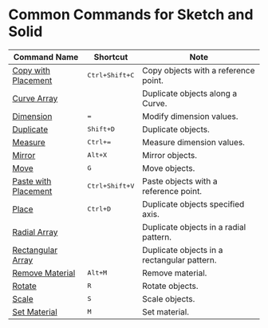 # Common Commands for Sketch and Solid

| Command Name                                         | Shortcut                    | Note                                       |
| ---------------------------------------------------- | --------------------------- | ------------------------------------------ |
| [Copy with Placement](/common/copy-with-placement)   | <kbd>Ctrl+Shift+C</kbd>     | Copy objects with a reference point.       |
| [Curve Array](/common/curve-array)                   |                             | Duplicate objects along a Curve.           |
| [Dimension](/common/dimension)                       | <kbd>=</kbd>                | Modify dimension values.                   |
| [Duplicate](/common/duplicate)                       | <kbd>Shift+D</kbd>          | Duplicate objects.                         |
| [Measure](/common/measure)                           | <kbd>Ctrl+=</kbd>           | Measure dimension values.                  |
| [Mirror](/common/mirror)                             | <kbd>Alt+X</kbd>            | Mirror objects.                            |
| [Move](/common/move)                                 | <kbd>G</kbd>                | Move objects.                              |
| [Paste with Placement](/common/paste-with-placement) | <kbd>Ctrl+Shift+V</kbd>     | Paste objects with a reference point.      |
| [Place](/common/place)                               | <kbd>Ctrl+D</kbd>           | Duplicate objects specified axis.          |
| [Radial Array](/common/radial-array)                 |                             | Duplicate objects in a radial pattern.     |
| [Rectangular Array](/common/rectangular-array)       |                             | Duplicate objects in a rectangular pattern.|
| [Remove Material](/common/remove-material)           | <kbd>Alt+M</kbd>            | Remove material.                           |
| [Rotate](/common/rotate)                             | <kbd>R</kbd>                | Rotate objects.                            |
| [Scale](/common/scale)                               | <kbd>S</kbd>                | Scale objects.                             |
| [Set Material](/common/set-material)                 | <kbd>M</kbd>                | Set material.                              |
